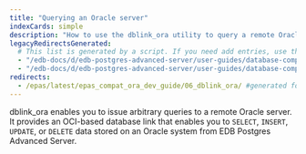 ```yaml
---
title: "Querying an Oracle server"
indexCards: simple
description: "How to use the dblink_ora utility to query a remote Oracle server"
legacyRedirectsGenerated:
  # This list is generated by a script. If you need add entries, use the `legacyRedirects` key.
  - "/edb-docs/d/edb-postgres-advanced-server/user-guides/database-compatibility-for-oracle-developers-guide/9.6/Database_Compatibility_for_Oracle_Developers_Guide_v9.6.1.123.html"
  - "/edb-docs/d/edb-postgres-advanced-server/user-guides/database-compatibility-for-oracle-developers-guide/9.5/Database_Compatibility_for_Oracle_Developers_Guide.1.353.html"
redirects:
  - /epas/latest/epas_compat_ora_dev_guide/06_dblink_ora/ #generated for docs/epas/reorg-role-use-case-mode
---
```



dblink_ora enables you to issue arbitrary queries to a remote Oracle server. It provides an OCI-based database link that enables you to `SELECT`, `INSERT`, `UPDATE`, or `DELETE` data stored on an Oracle system from EDB Postgres Advanced Server.

